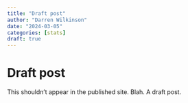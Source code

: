 ```yaml
---
title: "Draft post"
author: "Darren Wilkinson"
date: "2024-03-05"
categories: [stats]
draft: true
---
```


# Draft post

This shouldn't appear in the published site. Blah. A draft post.

